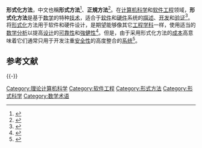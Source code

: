 {{expand language|1=en|page=|time=2019-10-19T01:58:15+00:00}}
'''形式化方法'''，中文也稱'''形式方法'''<ref>{{cite web|title=formal method - 形式方法|url=http://terms.naer.edu.tw/search/?q=formal+method|publisher=[[國家教育研究院|國家教育研究院]]|work=雙語詞彙、學術名詞暨辭書資訊網|accessdate=2020-09-05|archive-date=2020-10-21|archive-url=https://web.archive.org/web/20201021193835/http://terms.naer.edu.tw/search/?q=formal+method}}</ref>、'''正規方法'''<ref>{{Cite web |url=http://www.iicm.org.tw/communication/c2_1/page07.html |title=IEEE第四屆國際複雜系統工程研討會 |author=郭大維 |publisher=國立中正大學資訊工程學系 |accessdate=2013-12-28 |archive-date=2013-12-30 |archive-url=https://web.archive.org/web/20131230233844/http://www.iicm.org.tw/communication/c2_1/page07.html |dead-url=no }}</ref>。在[[计算机科学|计算机科学]]和[[软件工程|软件工程]]领域，'''形式化方法'''是基于[[数学|数学]]的特种[[技术|技术]]，适合于[[软件|软件]]和[[硬件|硬件]]系统的[[描述|描述]]、[[开发|开发]]和[[验证|验证]]<ref name="butler">{{cite web |author=R. W. Butler |title=What is Formal Methods? |url=http://shemesh.larc.nasa.gov/fm/fm-what.html |date=2001-08-06 |accessdate=2006-11-16 |archive-date=2006-12-08 |archive-url=https://web.archive.org/web/20061208010017/http://shemesh.larc.nasa.gov/fm/fm-what.html |dead-url=no }}</ref>。将[[形式化|形式化]]方法用于软件和硬件设计，是期望能够像其它[[工程学科|工程学科]]一样，使用适当的[[数学分析|数学分析]]以提高[[设计|设计]]的[[可靠性_(計算機網絡)|可靠性]]和[[健壮性_(计算机科学)|強健性]]<ref>{{cite paper |author=C. Michael Holloway |title=Why Engineers Should Consider Formal Methods |url=http://klabs.org/richcontent/verification/holloway/nasa-97-16dasc-cmh.pdf |publisher=16th Digital Avionics Systems Conference (27-30 October 1997) |accessdate=2006-11-16 |deadurl=yes |archiveurl=https://web.archive.org/web/20061116210448/http://klabs.org/richcontent/verification/holloway/nasa-97-16dasc-cmh.pdf |archivedate=2006年11月16日 }}</ref>。但是，由于采用形式化方法的[[成本|成本]]高意味着它们通常只用于开发注重[[安全性|安全性]]的高度整合的[[系统|系统]]<ref>{{cite paper |author= M. Archer, C. Heitmeyer and E. Riccobene |title= Proving invariants of I/O automata with TAME|publisher= Automated Software Engineering, 9, 201-232 (2002)}}</ref>。

== 参考文献 ==
{{Reflist|2}}

{{-}}
{{Computer Science}}

[[Category:理论计算机科学|Category:理论计算机科学]]
[[Category:软件工程|Category:软件工程]]
[[Category:形式方法|Category:形式方法]]
[[Category:形式科学|Category:形式科学]]
[[Category:数学术语|Category:数学术语]]

{{科学小作品}}